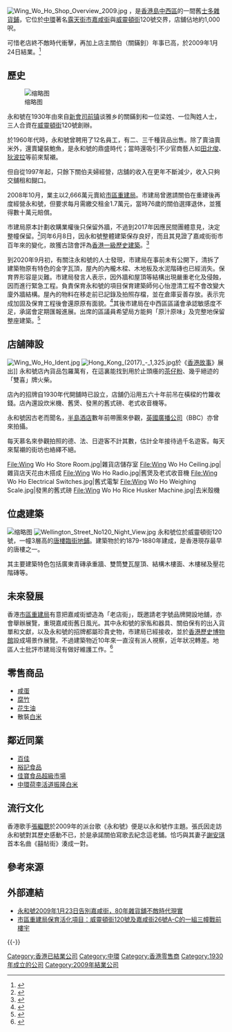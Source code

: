 [[File:Wing_Wo_Ho_Shop_Overview_2009.jpg|thumb]]
{{engname|永和號|Wing Woo Grocery}}，是[[香港島|香港島]][[中西區_(香港)|中西區]]的一間舊[[士多|士多]][[雜貨店|雜貨鋪]]，它位於[[中環|中環]]著名[[傳統市場|露天街市]][[嘉咸街|嘉咸街]]與[[威靈頓街|威靈頓街]]120號交界，店舖佔地約1,000呎。

可惜老店終不敵時代衝擊，再加上店主關伯（關鏋釗）年事已高，於2009年1月24日結業。<ref>{{cite news|title=80年老店　永和號結業|url=http://hk.apple.nextmedia.com/news/art/20090125/12132570|accessdate=2017-06-10|publisher=蘋果日報|date=2009-01-25}}</ref>

==歷史==
[[File:HK_Central_Wellington_Street_120_Wing_Wo_Ho_Rice_Shop_Graham_Street.JPG|缩略图]]

永和號在1930年由來自[[新會|新會]][[司前镇|司前镇]]谈雅乡的關鏋釗和一位梁姓、一位陶姓人士，三人合資在[[威靈頓街|威靈頓街]]120號創辦。

於1960年代時，永和號曾聘用了12名員工，有二、三千種貨品出售。除了賣油賣米外，還賣罐裝鮑魚，是永和號的鼎盛時代；當時還吸引不少官商藝人如[[田北俊|田北俊]]、[[狄波拉|狄波拉]]等前來幫襯。

但自從1997年起，只餘下關伯夫婦經營，店舖的收入在更年不斷減少，收入只夠交舖租和餬口。

2008年10月，業主以2,666萬元賣給[[市區重建局|市區重建局]]。市建局曾邀請關伯在重建後再度經營永和號，但要求每月需繳交租金1.7萬元，當時76歲的關伯選擇退休，並獲得數十萬元賠償。

市建局原本計劃收購業權後只保留外牆，不過到2017年因應民間團體意見，決定整幢保留。<ref>{{cite news|author1=鍾雅宜|title=戰前唐樓永和號全幢保留|url=http://hk.apple.nextmedia.com/news/art/20170523/20030499|accessdate=2017-06-10|publisher=蘋果日報|date=2017-05-23|archive-date=2017-09-28|archive-url=https://web.archive.org/web/20170928214054/http://hk.apple.nextmedia.com/news/art/20170523/20030499|dead-url=no}}</ref>同年6月8日，因永和號整體建築保存良好，而且其見證了嘉咸街街市百年來的變化，故獲古諮會評為[[香港一級歷史建築|香港一級歷史建築]]。<ref>{{cite news|title=中環「永和號」唐樓列一級歷史建築 英泥壓制階磚保存良好|url=http://hk.apple.nextmedia.com/realtime/news/20170608/56801536|accessdate=2017-06-10|publisher=蘋果日報|date=2017-06-08}}</ref>

到2020年9月初，有關注永和號的人士發現，市建局在事前未有公開下，清拆了建築物原有特色的金字瓦頂，屋內的內櫳木樑、木地板及水泥階磚也已經消失。保育界形容是災難。市建局發言人表示，因外牆和屋頂等結構出現嚴重老化及侵蝕，因而進行緊急工程。負責保育永和號的項目保育建築師何心怡澄清工程不會改變大廈外牆結構。屋內的物料在移走前已記錄及拍照存檔，並在倉庫妥善存放。表示完成加固及保育工程後會還原原有面貌。<ref>{{cite news |title=永和號滅頂 市建局：復修後還原外貌 |url=https://news.mingpao.com/pns/%E6%B8%AF%E8%81%9E/article/20200910/s00002/1599674525361/%E6%B0%B8%E5%92%8C%E8%99%9F%E6%BB%85%E9%A0%82-%E5%B8%82%E5%BB%BA%E5%B1%80-%E5%BE%A9%E4%BF%AE%E5%BE%8C%E9%82%84%E5%8E%9F%E5%A4%96%E8%B2%8C |accessdate=2020-09-11 |work=明報 |date=2020-09-10 |archive-date=2020-12-05 |archive-url=https://web.archive.org/web/20201205064253/https://news.mingpao.com/pns/%E6%B8%AF%E8%81%9E/article/20200910/s00002/1599674525361/%E6%B0%B8%E5%92%8C%E8%99%9F%E6%BB%85%E9%A0%82-%E5%B8%82%E5%BB%BA%E5%B1%80-%E5%BE%A9%E4%BF%AE%E5%BE%8C%E9%82%84%E5%8E%9F%E5%A4%96%E8%B2%8C |dead-url=no }}</ref>其後市建局在中西區區議會承認敏感度不足，承諾會定期匯報進展。出席的區議員希望局方能夠「原汁原味」及完整地保留整座建築。<ref>{{cite news |author1=曾鳳婷 |title=130年歷史永和號屋頂、構材被拆　區議員斥市建局事前無通知 |url=https://www.hk01.com/18%E5%8D%80%E6%96%B0%E8%81%9E/522042/130%E5%B9%B4%E6%AD%B7%E5%8F%B2%E6%B0%B8%E5%92%8C%E8%99%9F%E5%B1%8B%E9%A0%82-%E6%A7%8B%E6%9D%90%E8%A2%AB%E6%8B%86-%E5%8D%80%E8%AD%B0%E5%93%A1%E6%96%A5%E5%B8%82%E5%BB%BA%E5%B1%80%E4%BA%8B%E5%89%8D%E7%84%A1%E9%80%9A%E7%9F%A5 |accessdate=2020-09-11 |work=香港01 |date=2020-09-10 |archive-date=2021-01-02 |archive-url=https://web.archive.org/web/20210102192326/https://www.hk01.com/18%E5%8D%80%E6%96%B0%E8%81%9E/522042/130%E5%B9%B4%E6%AD%B7%E5%8F%B2%E6%B0%B8%E5%92%8C%E8%99%9F%E5%B1%8B%E9%A0%82-%E6%A7%8B%E6%9D%90%E8%A2%AB%E6%8B%86-%E5%8D%80%E8%AD%B0%E5%93%A1%E6%96%A5%E5%B8%82%E5%BB%BA%E5%B1%80%E4%BA%8B%E5%89%8D%E7%84%A1%E9%80%9A%E7%9F%A5 |dead-url=no }}</ref>

==店舖陣設==
[[File:Wing_Wo_Ho_Ident.jpg|thumb]]
[[File:Hong_Kong_(2017)_-_1,325.jpg|thumb]]於《[[香港故事_(展覽)|香港故事]]》展出]]
永和號店內貨品包羅萬有，在這裏能找到用於止頭癢的[[茶仔粉|茶仔粉]]、幾乎絕迹的「雙喜」牌火柴。

店內的招牌自1930年代開舖時已設立，店舖仍沿用五六十年前吊在橫樑的竹籮收錢。店內還設炊米機、舊煲、發黑的舊式磅、老式收音機等。

永和號因古老而聞名，[[半島酒店|半島酒店]]數年前帶團來參觀，[[英國廣播公司|英國廣播公司]]（BBC）亦曾來拍攝。

每天慕名來參觀拍照的德、法、日遊客不計其數，估計全年接待過千名遊客。每天來幫襯的街坊也絡繹不絕。

{{stack begin | align=center | clear=false | float=center}}
<gallery mode="packed" widths="220" heights="130" style="text-align:center">
File:Wing Wo Ho Store Room.jpg|雜貨店儲存室
File:Wing Wo Ho Ceiling.jpg|雜貨店天花由木搭成
File:Wing Wo Ho Radio.jpg|舊煲及老式收音機
File:Wing Wo Ho Electrical Switches.jpg|舊式電掣
File:Wing Wo Ho Weighing Scale.jpg|發黑的舊式磅
File:Wing Wo Ho Rice Husker Machine.jpg|去米殼機
</gallery>
{{stack end}}

==位處建築==
[[File:20161217_威靈頓街120號航拍.jpg|缩略图]]
[[File:Wellington_Street_No120_Night_View.jpg|thumb]]
永和號位於威靈頓街120號，一幢3層高的[[唐樓|唐樓]][[地鋪|臨街地鋪]]。建築物於約1879-1880年建成，是香港現存最早的唐樓之一。

其主要建築特色包括廣東青磚承重牆、雙筒雙瓦屋頂、結構木樓面、木樓梯及壓花階磚等。

==未來發展==
香港[[市區重建局|市區重建局]]有意把嘉咸街塑造為「老店街」，既邀請老字號品牌開設地舖，亦會舉辦展覽，重現嘉咸街舊日風光。其中永和號的家俬和器具、關伯保有的出入貨單和文獻，以及永和號的招牌都屬珍貴史物，市建局已經接收，並於[[香港歷史博物館|香港歷史博物館]]設成場景作展覽。不過建築物近10年來一直沒有派人視察，近年狀况轉差。地區人士批評市建局沒有做好維護工作。<ref>{{cite news |title=永和號拆頂前無公開 區議會斥市建局欠透明 |url=https://news.mingpao.com/pns/%e6%b8%af%e8%81%9e/article/20200911/s00002/1599761894864/%e6%b0%b8%e5%92%8c%e8%99%9f%e6%8b%86%e9%a0%82%e5%89%8d%e7%84%a1%e5%85%ac%e9%96%8b-%e5%8d%80%e8%ad%b0%e6%9c%83%e6%96%a5%e5%b8%82%e5%bb%ba%e5%b1%80%e6%ac%a0%e9%80%8f%e6%98%8e |accessdate=2020-09-11 |work=明報 |date=2020-09-11 |archive-date=2021-01-22 |archive-url=https://web.archive.org/web/20210122104421/https://news.mingpao.com/pns/%E6%B8%AF%E8%81%9E/article/20200911/s00002/1599761894864/%E6%B0%B8%E5%92%8C%E8%99%9F%E6%8B%86%E9%A0%82%E5%89%8D%E7%84%A1%E5%85%AC%E9%96%8B-%E5%8D%80%E8%AD%B0%E6%9C%83%E6%96%A5%E5%B8%82%E5%BB%BA%E5%B1%80%E6%AC%A0%E9%80%8F%E6%98%8E |dead-url=no }}</ref>

==零售商品==
* [[咸蛋|咸蛋]]
* [[腐竹|腐竹]]
* [[花生油|花生油]]
* 散裝[[白米|白米]]

==鄰近同業==
* [[百佳|百佳]]
* [[裕記食品|裕記食品]]
* [[佳寶食品超級市場|佳寶食品超級市場]]
* [[中環|中環]][[荷李活道|荷李活道]][[振隆白米|振隆白米]]

==流行文化==
香港歌手[[張繼聰|張繼聰]]於2009年的派台歌《永和號》便是以永和號作主題。張氏因走訪永和號對其歷史感動不已，於是承諾關伯寫歌去紀念這老舖。恰巧與其妻子[[謝安琪|謝安琪]]首本名曲《囍帖街》湊成一對。

== 參考來源 ==
{{reflist|2}}

== 外部連結 ==
{{commonscat|Wing Wo Ho}}
* [http://hk.news.yahoo.com/article/090119/4/aalf.html 永和號2009年1月23日告別嘉咸街，80年雜貨舖不敵時代現實] {{Wayback|url=http://hk.news.yahoo.com/article/090119/4/aalf.html |date=20090123113042 }}
* [https://www.ura.org.hk/tc/project/heritage-preservation-and-revitalisation/wing-woo-grocery-26-a-c-graham-street 市區重建局保育活化項目：威靈頓街120號及嘉咸街26號A-C的一組三幢戰前樓宇] {{Wayback|url=https://www.ura.org.hk/tc/project/heritage-preservation-and-revitalisation/wing-woo-grocery-26-a-c-graham-street |date=20190811010425 }}

{{-}}
{{香港一級歷史建築}}

[[Category:香港已結業公司|Category:香港已結業公司]]
[[Category:中環|Category:中環]]
[[Category:香港零售商|Category:香港零售商]]
[[Category:1930年成立的公司|Category:1930年成立的公司]]
[[Category:2009年結業公司|Category:2009年結業公司]]